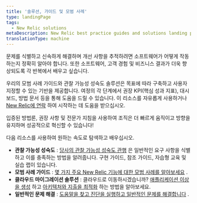 ```yaml
---
title: '솔루션, 가이드 및 모범 사례'
type: landingPage
tags:
  - New Relic solutions
metaDescription: New Relic best practice guides and solutions landing page.
translationType: machine
---
```


문제를 식별하고 신속하게 해결하며 개선 사항을 추적하려면 소프트웨어가 어떻게 작동하는지 정확히 알아야 합니다. 또한 소프트웨어, 고객 경험 및 비즈니스 결과가 더욱 향상되도록 각 반복에서 배우고 싶습니다.

우리의 모범 사례 가이드와 관찰 가능성 성숙도 솔루션은 목표에 따라 구축하고 사용자 지정할 수 있는 기반을 제공합니다. 여정의 각 단계에서 권장 KPI(핵심 성과 지표), 대시보드, 방법 문서 등을 통해 도움을 드릴 수 있습니다. 이 리소스를 자유롭게 사용하거나 [New Relic에 연락](https://newrelic.com/contact-sales) 하여 시작하는 데 도움을 받으십시오.

입증된 방법론, 권장 사항 및 전문가 지침을 사용하여 조직은 더 빠르게 움직이고 방향을 유지하며 성공적으로 혁신할 수 있습니다!

다음 리소스를 사용하여 원하는 속도로 탐색하고 배우십시오.

* **관찰 가능성 성숙도** : [당사의 관찰 가능성 성숙도 관행](/docs/new-relic-solutions/observability-maturity/introduction) 은 일반적인 요구 사항을 식별하고 이를 충족하는 방법을 알려줍니다. 구현 가이드, 참조 가이드, 자습형 교육 및 실습 랩이 있습니다.
* **모범 사례 가이드** : [몇 가지 주요 New Relic 기능에 대한 모범 사례를 알아보세요](/docs/new-relic-solutions/best-practices-guides) .
* **클라우드 마이그레이션 솔루션** : 클라우드로 이동하시겠습니까? [애플리케이션 이상을 생성](/docs/new-relic-solutions/new-relic-solutions/create-application-baselines) 하고 [아키텍처와 지출을 최적화](/docs/new-relic-solutions/new-relic-solutions/optimize-cloud-architecture-spend-continuously-improve-your-modern-cloud-environment) 하는 방법을 알아보세요.
* **일반적인 문제 해결** : [도움말을 찾고 진단을 실행하고 일반적인 문제를 해결합니다](/docs/new-relic-solutions/solve-common-issues/find-help-use-support-portal) .